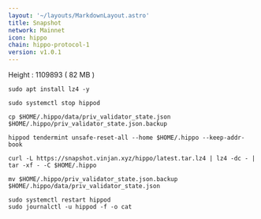 ```yaml
---
layout: '~/layouts/MarkdownLayout.astro'
title: Snapshot
network: Mainnet
icon: hippo
chain: hippo-protocol-1
version: v1.0.1
---
```

Height : 1109893 ( 82 MB )
```
sudo apt install lz4 -y
```
```
sudo systemctl stop hippod
```
```
cp $HOME/.hippo/data/priv_validator_state.json $HOME/.hippo/priv_validator_state.json.backup
```
```
hippod tendermint unsafe-reset-all --home $HOME/.hippo --keep-addr-book
```
```
curl -L https://snapshot.vinjan.xyz/hippo/latest.tar.lz4 | lz4 -dc - | tar -xf - -C $HOME/.hippo
```
```
mv $HOME/.hippo/priv_validator_state.json.backup $HOME/.hippo/data/priv_validator_state.json
```
```
sudo systemctl restart hippod
sudo journalctl -u hippod -f -o cat
```




